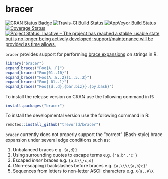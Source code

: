 bracer
======

[![CRAN Status Badge](https://www.r-pkg.org/badges/version/bracer)](https://cran.r-project.org/package=bracer)
[![Travis-CI Build Status](https://travis-ci.org/trevorld/bracer.png?branch=master)](https://travis-ci.org/trevorld/bracer)
[![AppVeyor Build Status](https://ci.appveyor.com/api/projects/status/github/trevorld/bracer?branch=master&svg=true)](https://ci.appveyor.com/project/trevorld/bracer)
[![Coverage Status](https://img.shields.io/codecov/c/github/trevorld/bracer/master.svg)](https://codecov.io/github/trevorld/bracer?branch=master)
[![Project Status: Inactive – The project has reached a stable, usable state but is no longer being actively developed; support/maintenance will be provided as time allows.](https://www.repostatus.org/badges/latest/inactive.svg)](https://www.repostatus.org/#inactive)

``bracer`` provides support for performing [brace expansions](https://www.gnu.org/savannah-checkouts/gnu/bash/manual/bash.html#Brace-Expansion) on strings in R.

```r
library("bracer")
expand_braces("Foo{A..F}")
expand_braces("Foo{01..10}")
expand_braces("Foo{A..E..2}{1..5..2}")
expand_braces("Foo{-01..1}")
expand_braces("Foo{{d..d},{bar,biz}}.{py,bash}")
```

To install the release version on CRAN use the following command in R:

```r
install.packages("bracer")
```

To install the developmental version use the following command in R:

```r
remotes::install_github("trevorld/bracer")
```

``bracer`` currently does not properly support the "correct" (Bash-style) brace expansion under several edge conditions such as:

1. Unbalanced braces e.g. ``{a,d}}``
2. Using surrounding quotes to escape terms e.g. ``{'a,b','c'}``
3. Escaped *inner* braces e.g. ``{a,b\\}c,d}``
4. (Non-escaping) backslashes before braces e.g. ``{a,\\\\{a,b}c}'``
5. Sequences from letters to non-letter ASCII characters e.g. ``X{a..#}X``
